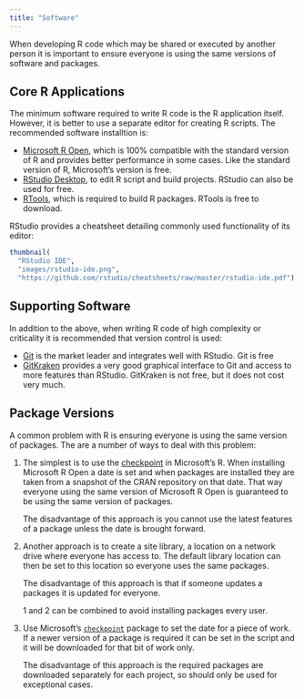 ```yaml
---
title: "Software"
---
```


When developing R code which may be shared or executed by another person it is important to 
ensure everyone is using the same versions of software and packages.


## Core R Applications

The minimum software required to write R code is the R application itself. However, it is 
better to use a separate editor for creating R scripts. The recommended software installtion 
is:

 - [Microsoft R Open](https://mran.microsoft.com/open/), which is 100% compatible with the
   standard version of R and provides better performance in some cases. Like the standard 
   version of R, Microsoft's version is free.
 - [RStudio Desktop](https://www.rstudio.com/products/rstudio/download/), to edit R script 
   and build projects. RStudio can also be used for free.
 - [RTools](https://cran.r-project.org/bin/windows/Rtools/), which is required to build R
   packages. RTools is free to download.

RStudio provides a cheatsheet detailing commonly used functionality of its editor:

<div class="row">
```r
thumbnail(
  "RStudio IDE", 
  "images/rstudio-ide.png",
  "https://github.com/rstudio/cheatsheets/raw/master/rstudio-ide.pdf")
```
</div>


## Supporting Software

In addition to the above, when writing R code of high complexity or criticality it is
recommended that version control is used:

 - [Git](http://gitforwindows.org/) is the market leader and integrates well with RStudio.
   Git is free
 - [GitKraken](https://www.gitkraken.com/) provides a very good graphical interface to 
   Git and access to more features than RStudio. GitKraken is not free, but it does not cost
   very much.


## Package Versions

A common problem with R is ensuring everyone is using the same version of packages. The 
are a number of ways to deal with this problem:

 1. The simplest is to use the 
    [checkpoint](https://mran.microsoft.com/documents/rro/reproducibility) in Microsoft's R. 
    When installing Microsoft R Open a date is set and when packages are installed they are
    taken from a snapshot of the CRAN repository on that date. That way everyone using the 
    same version of Microsoft R Open is guaranteed to be using the same version of packages.
    
    The disadvantage of this approach is you cannot use the latest features of a package 
    unless the date is brought forward.
    
 2. Another approach is to create a site library, a location on a network drive where 
    everyone has access to. The default library location can then be set to this location so
    everyone uses the same packages.
    
    The disadvantage of this approach is that if someone updates a packages it is updated 
    for everyone.
    
    1 and 2 can be combined to avoid installing packages every user.
 
 3. Use Microsoft's [`checkpoint`](https://mran.microsoft.com/documents/rro/reproducibility)
    package to set the date for a piece of work. If a newer version of a package is required 
    it can be set in the script and it will be downloaded for that bit of work only.
    
    The disadvantage of this approach is the required packages are downloaded separately 
    for each project, so should only be used for exceptional cases.
